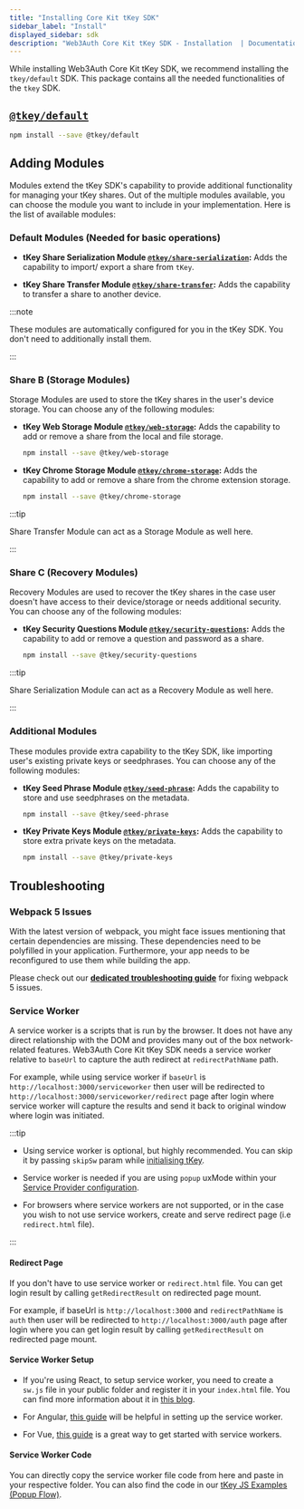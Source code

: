 ```yaml
---
title: "Installing Core Kit tKey SDK"
sidebar_label: "Install"
displayed_sidebar: sdk
description: "Web3Auth Core Kit tKey SDK - Installation  | Documentation - Web3Auth"
---
```



While installing Web3Auth Core Kit tKey SDK, we recommend installing the `tkey/default` SDK. This package contains all the needed functionalities of
the `tkey` SDK.

## [`@tkey/default`](https://www.npmjs.com/package/@tkey/default)

```bash npm2yarn
npm install --save @tkey/default
```

## Adding Modules

Modules extend the tKey SDK's capability to provide additional functionality for managing your tKey shares. Out of the multiple modules available, you
can choose the module you want to include in your implementation. Here is the list of available modules:

### Default Modules (Needed for basic operations)

- **tKey Share Serialization Module [`@tkey/share-serialization`](/sdk/core-kit/tkey/modules/share-serialization):** Adds the capability to import/
  export a share from `tKey`.

- **tKey Share Transfer Module [`@tkey/share-transfer`](/sdk/core-kit/tkey/modules/share-transfer):** Adds the capability to transfer a share to
  another device.

:::note

These modules are automatically configured for you in the tKey SDK. You don't need to additionally install them.

:::

### Share B (Storage Modules)

Storage Modules are used to store the tKey shares in the user's device storage. You can choose any of the following modules:

- **tKey Web Storage Module [`@tkey/web-storage`](/sdk/core-kit/tkey/modules/web-storage):** Adds the capability to add or remove a share from the
  local and file storage.

  ```bash npm2yarn
  npm install --save @tkey/web-storage
  ```

- **tKey Chrome Storage Module [`@tkey/chrome-storage`](/sdk/core-kit/tkey/modules/chrome-storage):** Adds the capability to add or remove a share
  from the chrome extension storage.

  ```bash npm2yarn
  npm install --save @tkey/chrome-storage
  ```

:::tip

Share Transfer Module can act as a Storage Module as well here.

:::

### Share C (Recovery Modules)

Recovery Modules are used to recover the tKey shares in the case user doesn't have access to their device/storage or needs additional security. You
can choose any of the following modules:

- **tKey Security Questions Module [`@tkey/security-questions`](/sdk/core-kit/tkey/modules/security-questions):** Adds the capability to add or remove
  a question and password as a share.

  ```bash npm2yarn
  npm install --save @tkey/security-questions
  ```

:::tip

Share Serialization Module can act as a Recovery Module as well here.

:::

### Additional Modules

These modules provide extra capability to the tKey SDK, like importing user's existing private keys or seedphrases. You can choose any of the
following modules:

- **tKey Seed Phrase Module [`@tkey/seed-phrase`](/sdk/core-kit/tkey/modules/seed-phrase):** Adds the capability to store and use seedphrases on the
  metadata.

  ```bash npm2yarn
  npm install --save @tkey/seed-phrase
  ```

- **tKey Private Keys Module [`@tkey/private-keys`](/sdk/core-kit/tkey/modules/private-keys):** Adds the capability to store extra private keys on the
  metadata.

  ```bash npm2yarn
  npm install --save @tkey/private-keys
  ```

## Troubleshooting

### Webpack 5 Issues

With the latest version of webpack, you might face issues mentioning that certain dependencies are missing. These dependencies need to be polyfilled
in your application. Furthermore, your app needs to be reconfigured to use them while building the app.

Please check out our **[dedicated troubleshooting guide](/troubleshooting/webpack-issues)** for fixing webpack 5 issues.

### Service Worker

A service worker is a scripts that is run by the browser. It does not have any direct relationship with the DOM and provides many out of the box
network-related features. Web3Auth Core Kit tKey SDK needs a service worker relative to `baseUrl` to capture the auth redirect at `redirectPathName`
path.

For example, while using service worker if `baseUrl` is `http://localhost:3000/serviceworker` then user will be redirected to
`http://localhost:3000/serviceworker/redirect` page after login where service worker will capture the results and send it back to original window
where login was initiated.

:::tip

- Using service worker is optional, but highly recommended. You can skip it by passing `skipSw` param while [initialising tKey](./initialize).

- Service worker is needed if you are using `popup` uxMode within your [Service Provider configuration](./initialize#configuring-service-provider).

- For browsers where service workers are not supported, or in the case you wish to not use service workers, create and serve redirect page (i.e
  `redirect.html` file).

:::

#### Redirect Page

If you don't have to use service worker or `redirect.html` file. You can get login result by calling `getRedirectResult` on redirected page mount.

For example, if baseUrl is `http://localhost:3000` and `redirectPathName` is `auth` then user will be redirected to `http://localhost:3000/auth` page
after login where you can get login result by calling `getRedirectResult` on redirected page mount.

#### Service Worker Setup

- If you're using React, to setup service worker, you need to create a `sw.js` file in your public folder and register it in your `index.html` file.
  You can find more information about it in [this blog](https://blog.bitsrc.io/using-service-workers-with-react-27a4c5e2d1a9).

- For Angular, [this guide](https://angular.io/guide/service-worker-getting-started) will be helpful in setting up the service worker.

- For Vue, [this guide](https://www.360learntocode.com/2020/12/how-to-use-and-customize-service-worker-in-vuejs-pwa.html) is a great way to get
  started with service workers.

#### Service Worker Code

You can directly copy the service worker file code from here and paste in your respective folder. You can also find the code in our
[tKey JS Examples (Popup Flow)](/examples?product=Core+Kit&sdk=tKey+JS+SDK).

<ServiceWorkerCode />
